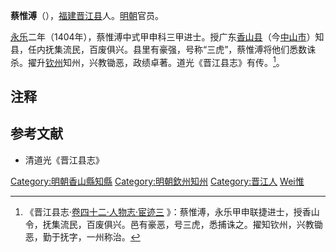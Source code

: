 '''蔡惟溥'''（{{bd|？||？||}}），[[福建|福建]][[晋江县|晋江县]]人。[[明朝|明朝]]官员。

[[永乐|永乐]]二年（1404年），蔡惟溥中式甲申科三甲进士。授广东[[香山县|香山县]]（今[[中山市|中山市]]）知县，任内抚集流民，百废俱兴。县里有豪强，号称“三虎”，蔡惟溥将他们悉数诛杀。擢升[[钦州|钦州]]知州，兴教锄恶，政绩卓著。道光《晋江县志》有传。<ref>《晋江县志·[http://www.fjsq.gov.cn/ShowText.asp?ToBook=6043&index=49& 卷四十二·人物志·宦迹三] {{Wayback|url=http://www.fjsq.gov.cn/ShowText.asp?ToBook=6043&index=49& |date=20160304103622 }}》：蔡惟溥，永乐甲申联捷进士，授香山令，抚集流民，百废俱兴。邑有豪恶，号三虎，悉捕诛之。擢知钦州，兴教锄恶，勤于抚字，一州称治。</ref>。

==注释==
{{reflist}}

==参考文献==
*清道光《晋江县志》

{{明朝人物小作品}}
{{永樂二年甲申科殿試金榜}}
{{DEFAULTSORT:Cai蔡}}
[[Category:明朝香山縣知縣|Category:明朝香山縣知縣]]
[[Category:明朝欽州知州|Category:明朝欽州知州]]
[[Category:晋江人|Category:晋江人]]
[[Category:蔡姓|Wei惟]]